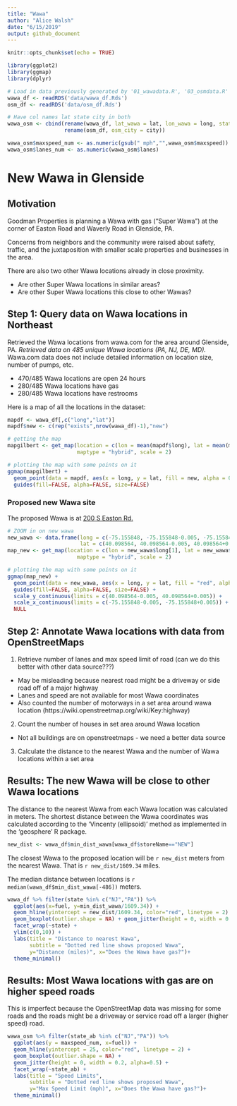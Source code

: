 ```yaml
---
title: "Wawa"
author: "Alice Walsh"
date: "6/15/2019"
output: github_document
---
```


```r
knitr::opts_chunk$set(echo = TRUE)
```

```r
library(ggplot2)
library(ggmap)
library(dplyr)
```

```r
# Load in data previously generated by '01_wawadata.R', '03_osmdata.R'
wawa_df <- readRDS('data/wawa_df.Rds')
osm_df <- readRDS('data/osm_df.Rds')

# Have col names lat state city in both
wawa_osm <- cbind(rename(wawa_df, lat_wawa = lat, lon_wawa = long, state_ab = state), 
                  rename(osm_df, osm_city = city))

wawa_osm$maxspeed_num <- as.numeric(gsub(" mph","",wawa_osm$maxspeed))
wawa_osm$lanes_num <- as.numeric(wawa_osm$lanes)
```

# New Wawa in Glenside

## Motivation
Goodman Properties is planning a Wawa with gas (“Super Wawa”) at the corner of Easton Road and Waverly Road in Glenside, PA.

Concerns from neighbors and the community were raised about safety, traffic, and the juxtaposition with smaller scale properties and businesses in the area.

There are also two other Wawa locations already in close proximity.

* Are other Super Wawa locations in similar areas?
* Are other Super Wawa locations this close to other Wawas?

## Step 1: Query data on Wawa locations in Northeast

Retrieved the Wawa locations from wawa.com for the area around Glenside, PA. *Retrieved data on 485 unique Wawa locations (PA, NJ, DE, MD).*
Wawa.com data does not include detailed information on location size, number of pumps, etc.

* 470/485 Wawa locations are open 24 hours
* 280/485 Wawa locations have gas
* 280/485 Wawa locations have restrooms

Here is a map of all the locations in the dataset:

```r

mapdf <- wawa_df[,c("long","lat")]
mapdf$new <- c(rep("exists",nrow(wawa_df)-1),"new")

# getting the map
mapgilbert <- get_map(location = c(lon = mean(mapdf$long), lat = mean(mapdf$lat)), zoom = 8,
                      maptype = "hybrid", scale = 2)

# plotting the map with some points on it
ggmap(mapgilbert) +
  geom_point(data = mapdf, aes(x = long, y = lat, fill = new, alpha = 0.9), size = 2, shape = 21) +
  guides(fill=FALSE, alpha=FALSE, size=FALSE)

```

### Proposed new Wawa site
The proposed Wawa is at [200 S Easton Rd.](https://www.google.com/maps/place/200+S+Easton+Rd,+Glenside,+PA+19038/@40.0986321,-75.1580774,17z/data=!3m1!4b1!4m5!3m4!1s0x89c6ba0ab50e862d:0xda87770daaf8ea23!8m2!3d40.098628!4d-75.1558834)

```r
# ZOOM in on new wawa
new_wawa <- data.frame(long = c(-75.155848, -75.155848-0.005, -75.155848+0.005),
                       lat = c(40.098564, 40.098564-0.005, 40.098564+0.005))
map_new <- get_map(location = c(lon = new_wawa$long[1], lat = new_wawa$lat[2]), zoom = 15,
                      maptype = "hybrid", scale = 2)

# plotting the map with some points on it
ggmap(map_new) +
  geom_point(data = new_wawa, aes(x = long, y = lat, fill = "red", alpha = 0.9), size = 2, shape = 21) +
  guides(fill=FALSE, alpha=FALSE, size=FALSE) + 
  scale_y_continuous(limits = c(40.098564-0.005, 40.098564+0.005)) +
  scale_x_continuous(limits = c(-75.155848-0.005, -75.155848+0.005)) +
  NULL

```

## Step 2: Annotate Wawa locations with data from OpenStreetMaps

1. Retrieve number of lanes and max speed limit of road (can we do this better with other data source???)

+ May be misleading because nearest road might be a driveway or side road off of a major highway
+ Lanes and speed are not available for most Wawa coordinates
+ Also counted the number of motorways in a set area around wawa location (https://wiki.openstreetmap.org/wiki/Key:highway)

2. Count the number of houses in set area around Wawa location

+ Not all buildings are on openstreetmaps - we need a better data source

3. Calculate the distance to the nearest Wawa and the number of Wawa locations within a set area

## Results: The new Wawa will be close to other Wawa locations

The distance to the nearest Wawa from each Wawa location was calculated in meters. The shortest distance between the Wawa coordinates was calculated according to the 'Vincenty (ellipsoid)' method as implemented in the 'geosphere' R package.

```r
new_dist <- wawa_df$min_dist_wawa[wawa_df$storeName=="NEW"]
```

The closest Wawa to the proposed location will be `r new_dist` meters from the nearest Wawa. That is `r new_dist/1609.34` miles.

The median distance between locations is `r median(wawa_df$min_dist_wawa[-486])` meters.

```r
wawa_df %>% filter(state %in% c("NJ","PA")) %>% 
  ggplot(aes(x=fuel, y=min_dist_wawa/1609.34)) + 
  geom_hline(yintercept = new_dist/1609.34, color="red", linetype = 2) + 
  geom_boxplot(outlier.shape = NA) + geom_jitter(height = 0, width = 0.2, alpha=0.5) + 
  facet_wrap(~state) +
  ylim(c(0,10)) +
  labs(title = "Distance to nearest Wawa", 
       subtitle = "Dotted red line shows proposed Wawa",
       y="Distance (miles)", x="Does the Wawa have gas?")+
  theme_minimal()
```


## Results: Most Wawa locations with gas are on higher speed roads

This is imperfect because the OpenStreetMap data was missing for some roads and the roads might be a driveway or service road off a larger (higher speed) road.

```r
wawa_osm %>% filter(state_ab %in% c("NJ","PA")) %>% 
  ggplot(aes(y = maxspeed_num, x=fuel)) + 
  geom_hline(yintercept = 25, color="red", linetype = 2) + 
  geom_boxplot(outlier.shape = NA) + 
  geom_jitter(height = 0, width = 0.2, alpha=0.5) + 
  facet_wrap(~state_ab) +
  labs(title = "Speed Limits", 
       subtitle = "Dotted red line shows proposed Wawa",
       y="Max Speed Limit (mph)", x="Does the Wawa have gas?")+
  theme_minimal()
```


